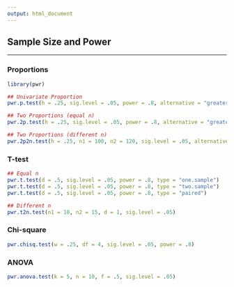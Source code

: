 ```yaml
---
output: html_document
---
```


## **Sample Size and Power**

---

### **Proportions**

```r

library(pwr)

## Univariate Proportion
pwr.p.test(h = .25, sig.level = .05, power = .8, alternative = "greater")

## Two Proportions (equal n)
pwr.2p.test(h = .25, sig.level = .05, power = .8, alternative = "greater")

## Two Proportions (different n)
pwr.2p2n.test(h = .25, n1 = 100, n2 = 120, sig.level = .05, alternative = "greater")
```

### **T-test**

```r
## Equal n
pwr.t.test(d = .5, sig.level = .05, power = .8, type = "one.sample")
pwr.t.test(d = .5, sig.level = .05, power = .8, type = "two.sample")
pwr.t.test(d = .5, sig.level = .05, power = .8, type = "paired")

## Different n
pwr.t2n.test(n1 = 10, n2 = 15, d = 1, sig.level = .05)
```

### **Chi-square**

```r
pwr.chisq.test(w = .25, df = 4, sig.level = .05, power = .8)
```

### **ANOVA**

```r
pwr.anova.test(k = 5, n = 10, f = .5, sig.level = .05)
```